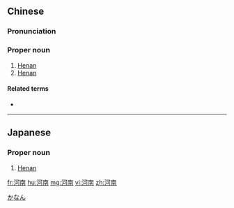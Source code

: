 ==Chinese==
{{zh-forms}}
{{wikipedia|lang=zh}}

===Pronunciation===
{{zh-pron
|m=Hé'nán
|c=ho4 naam4
|mn=Hô-lâm
|cat=pn
}}

===Proper noun===
{{zh-proper noun}}

# [[Henan]] {{gloss|a province of China}}
# [[Henan]] {{gloss|an area in [[Guangzhou]] south of the Pearl River}}

====Related terms====
* {{zh-l|河北}}

{{zh-cat|Provinces of China}}

----

==Japanese==
{{ja-kanjitab|か|なん|yomi=o}}

===Proper noun===
{{ja-pos|proper|かなん}}

# [[Henan]]

[[Category:ja:Provinces of China|かなん]]

[[fr:河南]]
[[hu:河南]]
[[mg:河南]]
[[vi:河南]]
[[zh:河南]]